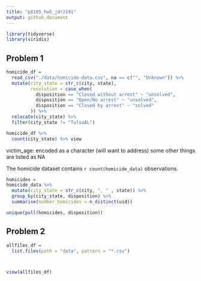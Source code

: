 ```yaml
---
title: "p8105_hw5_jdr2191"
output: github_document
---
```

```r
library(tidyverse)
library(viridis)
```

## Problem 1

```r
homicide_df = 
  read_csv("./data/homicide-data.csv", na == c("", "Unknown")) %>%
  mutate(city_state = str_c(city, state),
         resolution = case_when(
           disposition == "Closed without arrest" ~ "unsolved",
           disposition == "Open/No arrest" ~ "unsolved",
           disposition == "Closed by arrest" ~ "solved"
         )) %>%
  relocate(city_state) %>%
  filter(city_state != "TulsaAL")

homicide_df %>%
  count(city_state) %>% view

```

victim_age: encoded as a character (will want to address)
some other things are listed as NA

The homicide dataset contains `r count(homicide_data)` observations.

```r
homicides = 
homicide_data %>% 
  mutate(city_state = str_c(city, ", " , state)) %>%
  group_by(city_state, disposition) %>%
  summarise(number_homicides = n_distinct(uid))

unique(pull(homicides, disposition))
```


## Problem 2

```r
allfiles_df = 
  list.files(path = "data", pattern = "*.csv")



view(allfiles_df)
```

